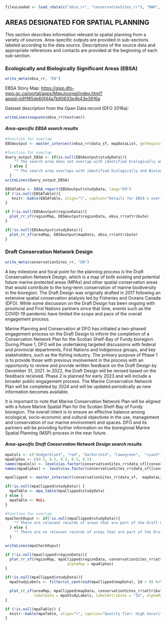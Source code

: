 ``` r
filesLoaded <- load_rdata(c("ebsa_rr", "conservationSites_rr"), "MAR", env = environment())

```


## **AREAS DESIGNATED FOR SPATIAL PLANNING**

This section describes information relevant to spatial planning from a variety of sources. Area-specific outputs are provided in sub-sections labeled according to the data source. Descriptions of the source data and appropriate references and contacts are provided at the beginning of each sub-section.

### **Ecologically and Biologically Significant Areas (EBSA)**

```r
write_meta(ebsa_rr, "EN")
```
EBSA Story Map: <https://gisp.dfo-mpo.gc.ca/portal/apps/MapJournal/index.html?appid=b91f85de60f44a7b90633e4b43e3916a>

Dataset description from the Open Data record (DFO 2016a):
```r
writeLines(noquote(ebsa_rr$text$en))

```

#### ***Area-specific EBSA search results***

```r
#function for overlap
EBSAoutput <- master_intersect(ebsa_rr$data_sf, mapDataList, getRegion=TRUE)

#function for overlap
Query_output_EBSA <- if(is.null(EBSAoutput$studyData)){
    "* The search area does not overlap with identified Ecologically and Biologically Significant Areas (EBSA)."
  } else {
    "* The search area overlaps with identified Ecologically and Biologically Significant Areas (EBSA)."
  }
writeLines(Query_output_EBSA)

```


```r
EBSATable <- EBSA_report(EBSAoutput$studyData, lang="EN")
if (!is.null(EBSATable)){
   knitr::kable(EBSATable, align="l", caption="Details for EBSA's overlapping the study area.</b>", booktabs = T, escape = F, linesep="") %>% kable_styling(bootstrap_options = "striped", full_width = F, position = "left")
}
```

```r
if (!is.null(EBSAoutput$regionData)){
  plot_rr_sf(regionMap, EBSAoutput$regionData, ebsa_rr$attribute)
}
```

```r
if(!is.null(EBSAoutput$studyData)){
  plot_rr_sf(areaMap, EBSAoutput$mapData, ebsa_rr$attribute)
}
```

### **Draft Conservation Network Design** {#MPA-section}

```r
write_meta(conservationSites_rr, "EN")

```

A key milestone and focal point for the planning process is the Draft Conservation Network Design, which is a map of both existing and potential future marine protected areas (MPAs) and other spatial conservation areas that would contribute to the long-term conservation of marine biodiversity in the bioregion. The Draft Design was originally drafted in 2017 following an extensive spatial conservation analysis led by Fisheries and Oceans Canada (DFO). While some discussion on the Draft Design has been ongoing with provincial and First Nations partners since that time, events such as the COVID-19 pandemic have limited the scope and pace of the overall engagement process.

Marine Planning and Conservation at DFO has initiated a two-phased engagement process on the Draft Design to inform the completion of a Conservation Network Plan for the Scotian Shelf-Bay of Fundy bioregion. During Phase 1, DFO will be undertaking targeted discussions with federal and provincial departments, First Nations and Indigenous groups, and key stakeholders, such as the fishing industry. The primary purpose of Phase 1 is to provide those with previous involvement in the process with an opportunity to review and provide written feedback on the Draft Design by December 31, 2021. In 2022, the Draft Design will be revised based on the feedback received. Phase 2 is planned for early 2023 and will include a broader public engagement process. The Marine Conservation Network Plan will be completed by 2024 and will be updated periodically as new information becomes available.

It is important to note that Marine Conservation Network Plan will be aligned with a future Marine Spatial Plan for the Scotian Shelf-Bay of Fundy bioregion. The overall intent is to ensure an effective balance among ecological, socio-economic and cultural objectives in the use, management and conservation of our marine environment and spaces. DFO and its partners will be providing further information on the bioregional Marine Spatial Planning (MSP) process in the near future.

#### ***Area-specific Draft Conservation Network Design search results ***

```r
mpaCols <- c("dodgerblue3", "red", "darkorchid", "lawngreen",  "cyan3")
mpaAlphas <- c(0.5, 0.5, 0.5, 0.5, 0.5)
names(mpaCols) <- levels(as.factor(conservationSites_rr$data_sf[[conservationSites_rr$attribute]]))
names(mpaAlphas) <- levels(as.factor(conservationSites_rr$data_sf[[conservationSites_rr$attribute]]))

mpaClipped <- master_intersect(conservationSites_rr$data_sf,  mapDataList, getRegion=TRUE)

if(!is.null(mpaClipped$studyData)) {
  mpaTable <- mpa_table(mpaClipped$studyData)
} else {
  mpaTable <- NULL
}

#function for overlap
mpaCheckOuput <- if(!is.null(mpaClipped$studyData)){
    "* There are relevant records of areas that are part of the Draft Conservation Network Design in the search area."
  } else {
    "* There are no relevant records of areas that are part of the Draft Conservation Network Design in the search area."
  }

writeLines(mpaCheckOuput)
```

```r
if (!is.null(mpaClipped$regionData)){
  plot_rr_sf(regionMap, mpaClipped$regionData, conservationSites_rr$attribute, outlines=FALSE, colorMap = mpaCols,
                            alphaMap = mpaAlphas)
}
```

```r
if(!is.null(mpaClipped$studyData)){
  mpaStudyLabels <- filter(st_centroid(mpaClipped$mapData), Id > 0) %>% dplyr::select(c("Id"))

  plot_rr_sf(areaMap, mpaClipped$mapData, conservationSites_rr$attribute, colorMap = mpaCols,
             labelData = mpaStudyLabels, labelAttribute = "Id", alphaMap = mpaAlphas)
}
```

```r
if (!is.null(mpaTable)) {
  knitr::kable(mpaTable, align="l", caption="Quality Tier: High Security level: none. Area and names of spatial conservation areas that overlap the search area..</b>", booktabs = T, escape = F, linesep="") %>% kable_styling(bootstrap_options = "striped", full_width = F, position = "left")
}
```

